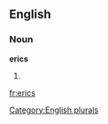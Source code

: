 ==English==

===Noun===
'''erics'''

# {{plural of|[[eric]]}}

[[Category:English plurals]]

[[fr:erics]]